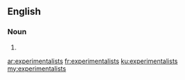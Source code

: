 ==English==

===Noun===
{{head|en|plural}}

# {{plural of|experimentalist|lang=en}}

[[ar:experimentalists]]
[[fr:experimentalists]]
[[ku:experimentalists]]
[[my:experimentalists]]